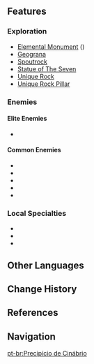 {{Location Infobox
|image        = Cinnabar Cliff.png
|type         = Subarea
|region       = Liyue
|area         = The Chasm
}}
{{Location Intro|description=}}

==Features==
===Exploration===
* [[Elemental Monument]] ({{Geo}})
* [[Geograna]]
* [[Spoutrock]]
* [[Statue of The Seven]]
* [[Unique Rock]]
* [[Unique Rock Pillar]]

===Enemies===
====Elite Enemies====
* {{Enemy|Blazing Axe Mitachurl}}

====Common Enemies====
* {{Enemy|Fatui Skirmisher - Geochanter Bracer}}
* {{Enemy|Fatui Skirmisher - Anemoboxer Vanguard}}
* {{Enemy|Fatui Skirmisher - Electrohammer Vanguard}}
* {{Enemy|Rock Shield Hilichurl Guard}}
* {{Enemy|Geo Slime}}

===Local Specialties===
* {{Item|Cor Lapis}}
* {{Item|Qingxin}}
* {{Item|Violetgrass}}
<!--
===Hidden Exploration Objectives===
===Interactables===

==Puzzles==

==Points of Interest==
{| class="article-table" style="width: 100%;"
! style="width: 25%;" |Name
! style="width: 55%;" |Description
! style="width: 20%;" |Image
|- id="Name"
| Name
| Short description
|[[File:Image.png|150px]]
|}

==NPCs==
*

==Lore==

==Trivia==
*

==Soundtracks==
The following [[soundtrack]]s are played at {{subst:PAGENAME}}.
{{Soundtracks by Category|{{subst:PAGENAME}}}}

==Gallery==
<gallery hideaddbutton="true" captionalign="center">

</gallery>

==Video Guides==
{{EVT
|video1   =  youtu.be
|caption1 = 
}}-->

==Other Languages==
{{Other Languages
|en      = Cinnabar Cliff
|zhs     = 丹砂崖
|zhs_rm  = Dānshā Yá
|zht     = 丹砂崖
|zht_rm  = Dānshā Yái
|zh_tl   = Cinnabar Cliff
|ja      = {{Rubi|丹|たん|砂|しゃ|崖|がい}}
|ja_rm   = Tansha-gai<ref>[[Map]], Label: Cinnabar Cliff (Japanese)</ref>
|ja_tl   = Cinnabar Cliff
|ko      = {{tt|단사|丹砂}} 절벽
|ko_rm   = Dansa Jyeolbyeok
|ko_tl   = Cinnabar Cliff
|es      = Acantilado Cinabrio
|es_tl   = Cinnabar Cliff
|fr      = Falaise de cinabre
|fr_tl   = Cinnabar Cliff
|ru      = Киноварный утёс
|ru_tl   = Cinnabar Cliff
|th      = Cinnabar Cliff
|vi      = Dốc {{tt|Đan Sa|丹砂}}
|vi_tl   = Cinnabar Slope
|de      = Zinnober-Klippe
|de_tl   = Cinnabar-Cliff
|id      = Cinnabar Cliff
|pt      = Precipício de Cinábrio
|pt_tl   = 
}}

==Change History==
{{Change History|2.6}}

==References==
{{Reflist}}

==Navigation==
{{Area Navbox|Liyue}}

[[pt-br:Precipício de Cinábrio]]